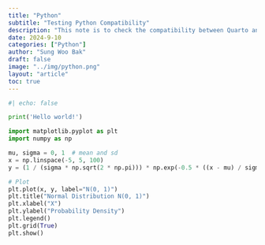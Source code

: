 ```yaml
---
title: "Python"
subtitle: "Testing Python Compatibility"
description: "This note is to check the compatibility between Quarto and Python"
date: 2024-9-10
categories: ["Python"]
author: "Sung Woo Bak"
draft: false
image: "../img/python.png"
layout: "article"
toc: true
---
```


```python
#| echo: false

print('Hello world!')

```

```python

import matplotlib.pyplot as plt
import numpy as np

mu, sigma = 0, 1  # mean and sd
x = np.linspace(-5, 5, 100)
y = (1 / (sigma * np.sqrt(2 * np.pi))) * np.exp(-0.5 * ((x - mu) / sigma) ** 2)

# Plot
plt.plot(x, y, label="N(0, 1)")
plt.title("Normal Distribution N(0, 1)")
plt.xlabel("X")
plt.ylabel("Probability Density")
plt.legend()
plt.grid(True)
plt.show()

```